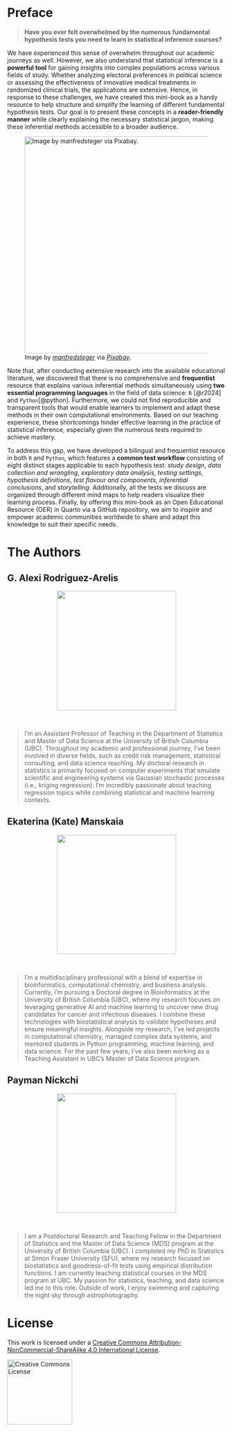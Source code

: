 <!-- Google tag (gtag.js) -->
<script async src="https://www.googletagmanager.com/gtag/js?id=G-DZWGQVJSHE"></script>
<script>
  window.dataLayer = window.dataLayer || [];
  function gtag(){dataLayer.push(arguments);}
  gtag('js', new Date());

  gtag('config', 'G-DZWGQVJSHE');
</script>

# Preface {.unnumbered}

> **Have you ever felt overwhelmed by the numerous fundamental hypothesis tests you need to learn in statistical inference courses?**

We have experienced this sense of overwhelm throughout our academic journeys as well. However, we also understand that statistical inference is a **powerful tool** for gaining insights into complex populations across various fields of study. Whether analyzing electoral preferences in political science or assessing the effectiveness of innovative medical treatments in randomized clinical trials, the applications are extensive. Hence, in response to these challenges, we have created this mini-book as a handy resource to help structure and simplify the learning of different fundamental hypothesis tests. Our goal is to present these concepts in a **reader-friendly manner** while clearly explaining the necessary statistical jargon, making these inferential methods accessible to a broader audience.

![Image by [*manfredsteger*](https://pixabay.com/users/manfredsteger-1848497/) via [*Pixabay*](https://pixabay.com/vectors/pixel-cells-e-learning-online-6230157/).](book/img/offer.png){width="500"}

Note that, after conducting extensive research into the available educational literature, we discovered that there is no comprehensive and **frequentist** resource that explains various inferential methods simultaneously using **two essential programming languages** in the field of data science: `R` [@r2024] and `Python`[@python]. Furthermore, we could not find reproducible and transparent tools that would enable learners to implement and adapt these methods in their own computational environments. Based on our teaching experience, these shortcomings hinder effective learning in the practice of statistical inference, especially given the numerous tests required to achieve mastery.

To address this gap, we have developed a bilingual and frequentist resource in both `R` and `Python`, which features a **common test workflow** consisting of eight distinct stages applicable to each hypothesis test: *study design*, *data collection and wrangling*, *exploratory data analysis*, *testing settings*, *hypothesis definitions*, *test flavour and components*, *inferential conclusions*, and *storytelling*. Additionally, all the tests we discuss are organized through different mind maps to help readers visualize their learning process. Finally, by offering this mini-book as an Open Educational Resource (OER) in Quarto via a GitHub repository, we aim to inspire and empower academic communities worldwide to share and adapt this knowledge to suit their specific needs.

# The Authors {.unnumbered}

## G. Alexi Rodríguez-Arelis

<center><img src="img/photo-alexi.jpg" width=275 /></center>
<br>

> I'm an Assistant Professor of Teaching in the Department of Statistics and Master of Data Science at the University of British Columbia (UBC). Throughout my academic and professional journey, I've been involved in diverse fields, such as credit risk management, statistical consulting, and data science teaching. My doctoral research in statistics is primarily focused on computer experiments that emulate scientific and engineering systems via Gaussian stochastic processes (i.e., kriging regression). I'm incredibly passionate about teaching regression topics while combining statistical and machine learning contexts.

## Ekaterina (Kate) Manskaia 

<center><img src="img/photo-kate.jpg" width=275 /></center>
<br>

> I’m a multidisciplinary professional with a blend of expertise in bioinformatics, computational chemistry, and business analysis. Currently, I’m pursuing a Doctoral degree in Bioinformatics at the University of British Columbia (UBC), where my research focuses on leveraging generative AI and machine learning to uncover new drug candidates for cancer and infectious diseases. I combine these technologies with biostatistical analysis to validate hypotheses and ensure meaningful insights. Alongside my research, I’ve led projects in computational chemistry, managed complex data systems, and mentored students in Python programming, machine learning, and data science. For the past few years, I’ve also been working as a Teaching Assistant in UBC’s Master of Data Science program.

## Payman Nickchi

<center><img src="img/photo-payman.jpeg" width=275 /></center>
<br>

> I am a Postdoctoral Research and Teaching Fellow in the Department of Statistics and the Master of Data Science (MDS) program at the University of British Columbia (UBC). I completed my PhD in Statistics at Simon Fraser University (SFU), where my research focused on biostatistics and goodness-of-fit tests using empirical distribution functions. I am currently teaching statistical courses in the MDS program at UBC. My passion for statistics, teaching, and data science led me to this role. Outside of work, I enjoy swimming and capturing the night sky through astrophotography.

# License {.unnumbered}

This work is licensed under a <a rel="license" href="http://creativecommons.org/licenses/by-nc-sa/4.0/">Creative Commons Attribution-NonCommercial-ShareAlike 4.0 International License</a>.

<a rel="license" href="http://creativecommons.org/licenses/by-nc-sa/4.0/"><img alt="Creative Commons License" style="border-width:0"  width="150"  src="img/by-nc-sa.png" /></a>
